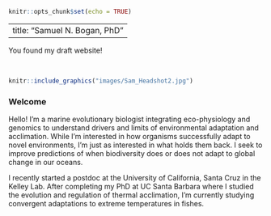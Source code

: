```r

knitr::opts_chunk$set(echo = TRUE)

```
---
title: "Samuel N. Bogan, PhD"
---

You found my draft website!

<br>
```r
knitr::include_graphics("images/Sam_Headshot2.jpg")
```

### Welcome <a id="about_me"></a>

Hello! I'm a marine evolutionary biologist integrating eco-physiology and genomics to understand drivers and limits of environmental adaptation and acclimation. While I'm interested in how organisms successfully adapt to novel environments, I'm just as interested in what holds them back. I seek to improve predictions of when biodiversity does or does not adapt to global change in our oceans. 

I recently started a postdoc at the University of California, Santa Cruz in the Kelley Lab. After completing my PhD at UC Santa Barbara where I studied the evolution and regulation of thermal acclimation, I'm currently studying convergent adaptations to extreme temperatures in fishes. 
<br>

